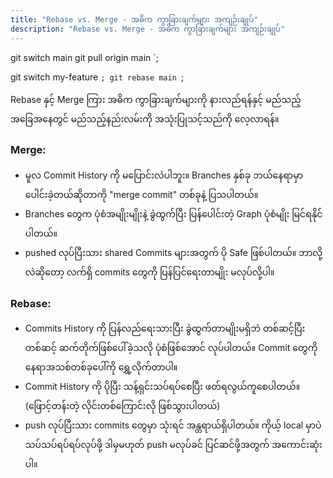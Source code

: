 ```yaml
---
title: "Rebase vs. Merge - အဓိက ကွာခြားချက်များ အကျဉ်းချုပ်"
description: "Rebase vs. Merge - အဓိက ကွာခြားချက်များ အကျဉ်းချုပ်"
---
```



git switch main
git pull origin main
`;

git switch my-feature
`;
git rebase main
`;

<Aside title="ရည်ရွယ်ချက်">
Rebase နှင့် Merge ကြား အဓိက ကွာခြားချက်များကို နားလည်ရန်နှင့် မည်သည့်အခြေအနေတွင် မည်သည့်နည်းလမ်းကို အသုံးပြုသင့်သည်ကို လေ့လာရန်။
</Aside>

### Merge:
- မူလ Commit History ကို မပြောင်းလဲပါဘူး။ Branches နှစ်ခု ဘယ်နေရာမှာ ပေါင်းခဲ့တယ်ဆိုတာကို "merge commit" တစ်ခုနဲ့ ပြသပါတယ်။
- Branches တွေက ပုံစံအမျိုးမျိုးနဲ့ ခွဲထွက်ပြီး ပြန်ပေါင်းတဲ့ Graph ပုံစံမျိုး မြင်ရနိုင်ပါတယ်။
- pushed လုပ်ပြီးသား shared Commits များအတွက် ပို Safe ဖြစ်ပါတယ်။ ဘာလို့လဲဆိုတော့ လက်ရှိ commits တွေကို ပြန်ပြင်ရေးတာမျိုး မလုပ်လို့ပါ။

### Rebase:
- Commits History ကို ပြန်လည်ရေးသားပြီး ခွဲထွက်တာမျိုးမရှိဘဲ တစ်ဆင့်ပြီးတစ်ဆင့် ဆက်တိုက်ဖြစ်ပေါ်ခဲ့သလို ပုံစံဖြစ်အောင် လုပ်ပါတယ်။ Commit တွေကို နေရာအသစ်တစ်ခုပေါ်ကို ရွှေ့လိုက်တာပါ။
- Commit History ကို ပိုပြီး သန့်ရှင်းသပ်ရပ်စေပြီး ဖတ်ရလွယ်ကူစေပါတယ်။ (ဖြောင့်တန်းတဲ့ လိုင်းတစ်ကြောင်းလို ဖြစ်သွားပါတယ်)
- push လုပ်ပြီးသား commits တွေမှာ သုံးရင် အန္တရာယ်ရှိပါတယ်။ ကိုယ့် local  မှာပဲ သပ်သပ်ရပ်ရပ်လုပ်ဖို့ ဒါမှမဟုတ် push မလုပ်ခင် ပြင်ဆင်ဖို့အတွက် အကောင်းဆုံးပါ။


<ContentImage imgSrc={mergeVsRebase} altText='merge vs rebase' />